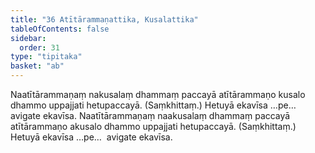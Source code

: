 ```yaml
---
title: "36 Atītārammaṇattika, Kusalattika"
tableOfContents: false
sidebar:
  order: 31
type: "tipitaka"
basket: "ab"
---
```



<DynamicBreadcrumb />

<Division number="45">

<Paragraph number="144">
Naatītārammaṇaṃ nakusalaṃ dhammaṃ paccayā atītārammaṇo kusalo dhammo uppajjati hetupaccayā. (Saṃkhittaṃ.) Hetuyā ekavīsa …pe…  avigate ekavīsa.
</Paragraph>

<Paragraph number="145">
Naatītārammaṇaṃ naakusalaṃ dhammaṃ paccayā atītārammaṇo akusalo dhammo uppajjati hetupaccayā. (Saṃkhittaṃ.) Hetuyā ekavīsa …pe…  avigate ekavīsa.
</Paragraph>
</Division>